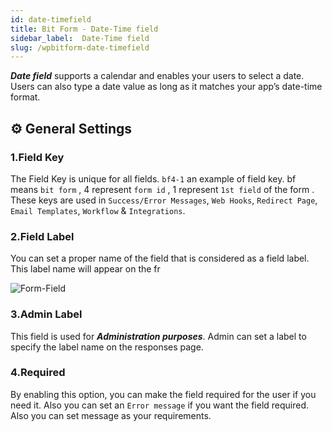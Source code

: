 ```yaml
---
id: date-timefield
title: Bit Form - Date-Time field
sidebar_label:  Date-Time field
slug: /wpbitform-date-timefield
---
```


***Date field*** supports a calendar and enables your users to select a date. Users can also type a date value as long as it matches your app’s date-time format.

## ⚙ General Settings 

### 1.Field Key
The Field Key is unique for all fields. `bf4-1` an example of field key. bf means `bit form` , 4 represent `form id` , 1 represent `1st field` of the form . These keys are used in `Success/Error Messages`, `Web Hooks`, `Redirect Page`, `Email Templates`, `Workflow` & `Integrations`.
### 2.Field Label
You can set a proper name of the field that is considered as a field label. This label name will appear on the fr

<Image
  src="Field-Types/Date-Field-Bit-Form"
  alt="Form-Field"
  w="1900"
  h="300"
/>

### 3.Admin Label 
This field is used for **_Administration purposes_**. Admin can set a label to specify the label name on the responses page.
### 4.Required
By enabling this option, you can make the field required for the user if you need it. Also you can set an `Error message` if you want the field required. Also you can set message as your requirements.